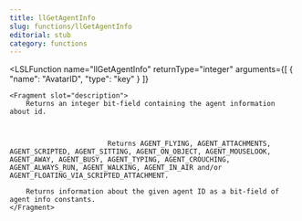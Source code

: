 ```yaml
---
title: llGetAgentInfo
slug: functions/llGetAgentInfo
editorial: stub
category: functions
---
```


<LSLFunction
	name="llGetAgentInfo"
	returnType="integer"
	arguments={[
	{
		"name": "AvatarID",
		"type": "key"
	}
]}
>
	<Fragment slot="description">
		Returns an integer bit-field containing the agent information about id.
		
		
		
		                    Returns AGENT_FLYING, AGENT_ATTACHMENTS, AGENT_SCRIPTED, AGENT_SITTING, AGENT_ON_OBJECT, AGENT_MOUSELOOK, AGENT_AWAY, AGENT_BUSY, AGENT_TYPING, AGENT_CROUCHING, AGENT_ALWAYS_RUN, AGENT_WALKING, AGENT_IN_AIR and/or AGENT_FLOATING_VIA_SCRIPTED_ATTACHMENT.
		
		Returns information about the given agent ID as a bit-field of agent info constants.
	</Fragment>
</LSLFunction>

